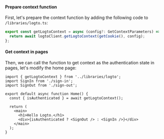 #### Prepare context function

First, let's prepare the context function by adding the following code to `/libraries/logto.ts`:

```ts
export const getLogtoContext = async (config?: GetContextParameters) => {
  return await logtoClient.getLogtoContext(getCookie(), config);
};
```

#### Get context in pages

Then, we can call the function to get context as the authentication state in pages, let's modify the home page:

```tsx
import { getLogtoContext } from '../libraries/logto';
import SignIn from './sign-in';
import SignOut from './sign-out';

export default async function Home() {
  const { isAuthenticated } = await getLogtoContext();

  return (
    <main>
      <h1>Hello Logto.</h1>
      <div>{isAuthenticated ? <SignOut /> : <SignIn />}</div>
    </main>
  );
}
```

